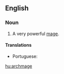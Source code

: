 ==English==

===Noun===
{{en-noun|archmagi|archmages}}
# {{lb|en|fantasy}} A very powerful [[mage]].

====Translations====
{{trans-top|a very powerful mage}}
* Portuguese: {{t|pt|arquimago|m}}
{{trans-mid}}
{{trans-bottom}}

[[hu:archmage]]